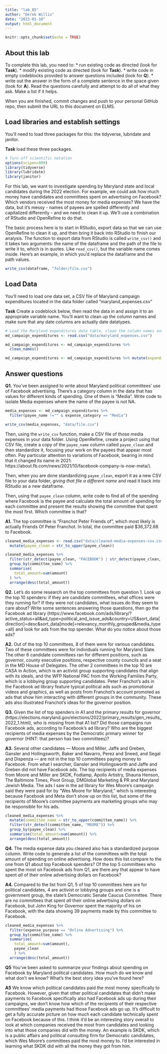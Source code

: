 ```yaml
---
title: "lab_05"
author: "Derek Willis"
date: "2023-01-10"
output: html_document
---
```


```r
knitr::opts_chunk$set(echo = TRUE)
```

## About this lab

To complete this lab, you need to: \* run existing code as directed (look for **Task**). \* modify existing code as directed (look for **Task**). \* write code in empty codeblocks provided to answer questions included (look for **Q**). \* write out the answer in the form of a complete sentence in the space given (look for **A**). Read the questions carefully and attempt to do all of what they ask. Make a list if it helps.

When you are finished, commit changes and push to your personal GitHub repo, then submit the URL to this document on ELMS.

## Load libraries and establish settings

You'll need to load three packages for this: the tidyverse, lubridate and janitor.

**Task** load these three packages.

```r
# Turn off scientific notation
options(scipen=999)
library(tidyverse)
library(lubridate)
library(janitor)
```

For this lab, we want to investigate spending by Maryland state and local candidates during the 2022 election. For example, we could ask how much money have candidates and committees spent on advertising on Facebook? Which vendors received the most money for media expenses? We have the data, but it's messy - names of payees are spelled differently and capitalized differently - and we need to clean it up. We'll use a combination of RStudio and OpenRefine to do that.

The basic process here is to start in RStudio, export data so that we can use OpenRefine to clean it up, and then bring it back into RStudio to finish our analysis. The function to export data from RStudio is called `write_csv()` and it takes two arguments: the name of the dataframe and the path of the file to write it to, which is in quotes. Like `read_csv()`, but the variable name comes inside. Here's an example, in which you'd replace the dataframe and the path values.

```r
write_csv(dataframe, "folder/file.csv")
```


## Load Data

You'll need to load one data set, a CSV file of Maryland campaign expenditures located in the data folder called "maryland_expenses.csv"

**Task** Create a codeblock below, then read the data in and assign it to an appropriate variable name. You'll want to clean up the column names and make sure that any date columns are actually date datatypes.

```r
# Load the Maryland expenditures data table, clean the column names and convert columns with dates into actual dates.
md_campaign_expenditures <- read.csv("data/maryland_expenses.csv")

md_campaign_expenditures <- md_campaign_expenditures %>%
  clean_names()

md_campaign_expenditures <- md_campaign_expenditures %>% mutate(expenditure_date=mdy(expenditure_date))

```

## Answer questions

**Q1.** You've been assigned to write about Maryland political committees' use of Facebook advertising. There's a category column in the data that has values for different kinds of spending. One of them is "Media". Write code to isolate Media expenses where the name of the payee is not NA. 

```r
media_expenses <- md_campaign_expenditures %>%
  filter(payee_name !="" & expense_category == "Media")

write_csv(media_expenses, "data/file.csv")
```

Then, using the `write_csv` function, make a CSV file of those media expenses in your data folder. Using OpenRefine, create a project using that CSV file, create a copy of the `payee_name` column called `payee_clean` and then standardize it, focusing your work on the payees that appear most often. Pay particular attention to variations of Facebook, bearing in mind that it changed its name in 2021: https://about.fb.com/news/2021/10/facebook-company-is-now-meta/).

Then, when you are done standardizing `payee_clean`, export it as a new CSV file to your data folder, *giving that file a different name* and read it back into RStudio as a new dataframe.

Then, using that `payee_clean` column, write code to find all of the spending where Facebook is the payee and calculate the total amount of spending for each committee and present the results showing the committee that spent the most first. Which committee is that?

**A1.** The top committee is "Franchot Peter Friends of", which most likely is actually Friends Of Peter Franchot. In total, the committee paid $36,372.68 to Facebook.

```r
cleaned_media_expenses <- read.csv("data/cleaned-media-expenses-csv.csv") %>%
  mutate(payee_clean = str_to_upper(payee_clean))

cleaned_media_expenses %>%
  filter(str_detect(payee_clean, "FACEBOOK") | str_detect(payee_clean, "META") | str_detect(payee_clean, "FACE BOOK")) %>%
  group_by(committee_name) %>%
  summarise(
    total_amount=sum(amount)
  ) %>%
  arrange(desc(total_amount))
```

**Q2.** Let's do some research on the top committees from question 1. Look up the top 10 spenders: if they are candidate committees, what offices were they running for? If they were not candidates, what issues do they seem to care about? Write some sentences answering those questions, then go the Facebook ad library (https://www.facebook.com/ads/library/?active_status=all&ad_type=political_and_issue_ads&country=US&sort_data\[direction\]=desc&sort_data\[mode\]=relevancy_monthly_grouped&media_type=all) and look for ads from the top spender. What do you notice about those ads?

**A2.** Out of the top 10 committees, 8 of them were for various candidates. Two of these committees were for individuals running for Maryland Slate. The other 6 candidate committees ran for different positions, such as governor, county executive positions, respective county councils and a seat in the MD House of Delegates. The other 2 committees in the top 10 are CASA in Action, which is an activist group supporting candidates that align with its ideals, and the WFP National PAC from the Working Families Party, which is a lobbying group supporting candidates.
Peter Franchot's ads in the Facebook ad library feature typical political ads such as promotional videos and graphics, as well as posts from Franchot's account promoted as ads that show him interacting with different groups in the community. These ads also illustrated Franchot's ideas for the governor position.

**Q3.** Given the list of top spenders in A1 and the primary results for governor (https://elections.maryland.gov/elections/2022/primary_results/gen_results_2022_1.html), who is missing from that A1 list? Did those campaigns run Facebook ads, according to Facebook's ad library? Who are the biggest recipients of media expenses by the Democratic primary winner for governor (HINT: that person has two committees)?

**A3.** Several other candidates — Moore and Miller, Jaffe and Greben, Gansler and Hollingsworth, Baker and Navarro, Perez and Sneed, and Segal and Dispenza — are not in the top 10 committees paying money to Facebook. From what I searcher, Gansler and Hollingsworth and Jaffe and Greben did not have Facebook ads. The top recipients of media expenses from Moore and Miller are SKDK, Fodlamp, Apollo Artistry, Shauna Henson, The Baltimore Times, Pivot Group, DMGlobal Marketing & PR and Maryland Jewish Media. The ads I saw in the ad library for Wes Moore's campaign said they were paid for by "Wes Moore for Maryland," which is interesting because Facebook and Meta don't show up on this list, but some of the recipients of Moore's committee payments are marketing groups who may be responsible for his ads.

```r
cleaned_media_expenses %>%
  mutate(committee_name = str_to_upper(committee_name)) %>%
  filter(str_detect(committee_name, "MOORE")) %>%
  group_by(payee_clean) %>%
  summarise(total_amount=sum(amount)) %>%
  arrange(desc(total_amount))
```

**Q4.** The media expense data you cleaned also has a standardized purpose column. Write code to generate a list of the committees with the total amount of spending on online advertising. How does this list compare to the one from Q1 about top Facebook spenders? Of the top 5 committees who spent the most on Facebook ads from Q1, are there any that appear to have spent *all* of their online advertising dollars on Facebook?

**A4.** Compared to the list from Q1, 5 of top 10 committees here are for political candidates, 4 are activist or lobbying groups and one is a government group, the state's Democratic Senate Caucus Committee. There are no committees that spent *all* their online advertising dollars on Facebook, but John King for Governor spent the majority of his on Facebook, with the data showing 39 payments made by this committee to Facebook.

```r
cleaned_media_expenses %>%
  filter(expense_purpose == "Online Advertising") %>%
  group_by(committee_name) %>%
  summarise(
    total_amount=sum(amount),
    payee_clean
    ) %>%
  arrange(desc(total_amount))
```

**Q5** You've been asked to summarize your findings about spending on Facebook by Maryland political candidates. How much do we know and what don't we know? What's the best story idea you've found here?

**A5** We know which political candidates paid the most money specifically to Facebook. However, given that other political candidates that didn't make payments to Facebook specifically also had Facebook ads up during their campaigns, we don't know how which of the recipients of their respective committees' media payments had those Facebook ads go up. It's difficult to get a fully accurate picture on how much each candidate technically spent on Facebook because of this. I think it'd be an interesting story overall to look at which companies received the most from candidates and looking into what those companies did with the money. An example is SKDK, which is a public affairs and political consulting firm for Democratic candidates, which Wes Moore's committees paid the most money to. I'd be interested in learning what SKDK did with all the money they got from him.
